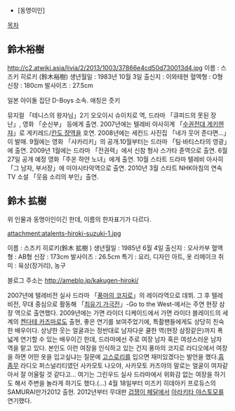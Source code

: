 * [동명이인]

[[목차]]
== 鈴木裕樹 ==
http://c2.atwiki.asia/livia/2/2013/1003/37866e4cd50d730013d4.jpg
이름 : 스즈키 히로키 (鈴木裕樹)
생년월일 : 1983년 10월 3일
출신지 : 이와테현
혈액형 : O형
신장 : 180cm
발사이즈 : 27.5cm

일본 아이돌 집단 D-Boys 소속.
애칭은 즛키

뮤지컬 「테니스의 왕자님」2기 오오이시 슈이치로 역, 드라마 「큐피드의 못된 장난」, 영화 「순신부」 등에게 출연. 2007년에는 텔레비 아사히계 「[[수권전대 게키렌쟈]]」로 게키레드/[[칸도 쟝]]역을 호연. 2008년에는 세컨드 사진집 「네가 웃어 준다면…」이 발매. 9월에는 영화 「샤카리키」의 공개.10월부터는 드라마 「팀·바티스타의 영광」에 출연. 2009년 1월에는 드라마 「전권력」에서 신참 형사 스가타 쥰역으로 출연. 6월 27일 공개 예정 영화「주온 하얀 노녀」에게 출연. 10월 스타트 드라마 텔레비 아사히 「그 남자, 부서장」에 미야시타악역으로 출연. 2010년 3월 스타트 NHK아침의 연속 TV 소설 「웃음 소리의 부인」출연.

== 鈴木 拡樹 ==
위 인물과 동명이인이긴 한데, 이름의 한자표기가 다르다.

attachment:atalents-hiroki-suzuki-1.jpg

이름 : 스즈키 히로키(鈴木 拡樹 )
생년월일 : 1985년 6월 4일
출신지 : 오사카부
혈액형 : AB형
신장 : 173cm
발사이즈 : 26.5cm
특기 : 요리, 디자인 아트, 옷 리메이크
취미 : 육상(장거리), 농구

블로그 주소는 http://ameblo.jp/kakugen-hiroki/

2007년에 텔레비전 실사 드라마 「[[풍마의 코지로]]」의 레이라역으로 데뷔. 그 후 텔레비전, 무대 중심으로 활동해 「[[최유기 가극전]]」-Go to the West-에서는 주연 현장 삼장 역으로 출연했다. 2009년에는 가면 라이더 디케이드에서 가면 라이더 블레이드의 세계의 [[켄다테 카즈마]]로도 출현, 좋은 연기를 보여주었기에, 특촬팬들에게도 상당히 친숙한 배우이다. 
상냥한 웃는 얼굴과는 정반대로 남자다운 쿨한 역(현장 삼장같은)까지 폭넓게 연기할 수 있는 배우이긴 한데, 드라마에선 주로 여장 남자 혹은 여성스러운 남자 역을 맡고 있다. 본인도 이런 여장을 인식하고 있는 건지 풍마의 코지로 라디오에서 여장을 하면 어떤 옷을 입고싶냐는 질문에 [[고스로리]]를 입으면 재미있겠다는 발언을 했다.[[흠좀무]] 
라디오 퍼스널리티였던 사카모토 나오야, 사카모토 카즈야의 말로는 얼굴이 여자같아서 잘 어울릴 것 같다고... 여기는 그린우드 실사 드라마에서 위화감 없는 여장을 하기도 해서 주변을 놀라게 하기도 했다.(...)
4월 18일부터 미즈키 히데아키 프로듀스의 SAMURAI만가2012 출현.
2012년부터 무대판 [[겁쟁이 페달]]에서 [[아라키타 야스토모]]를 연기했다.
